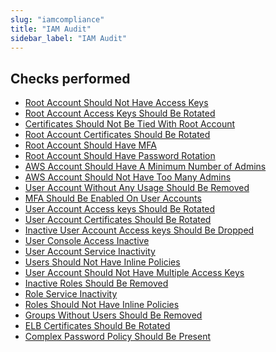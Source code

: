 ```yaml
---
slug: "iamcompliance"
title: "IAM Audit"
sidebar_label: "IAM Audit"
---
```


## Checks performed

- [Root Account Should Not Have Access Keys](iamcompliance/rules/root_account_access_keys) 
- [Root Account Access Keys Should Be Rotated](iamcompliance/rules/root_account_access_keys_rotation) 
- [Certificates Should Not Be Tied With Root Account](iamcompliance/rules/root_account_certificates) 
- [Root Account Certificates Should Be Rotated](iamcompliance/rules/root_account_certificates_rotation) 
- [Root Account Should Have MFA](iamcompliance/rules/root_account_mfa) 
- [Root Account Should Have Password Rotation](iamcompliance/rules/root_account_password_change) 
- [AWS Account Should Have A Minimum Number of Admins](iamcompliance/rules/account_with_minimum_admins) 
- [AWS Account Should Not Have Too Many Admins](iamcompliance/rules/account_with_multiple_admins) 
- [User Account Without Any Usage Should Be Removed](iamcompliance/rules/unused_iam_user) 
- [MFA Should Be Enabled On User Accounts](iamcompliance/rules/user_account_mfa) 
- [User Account Access keys Should Be Rotated](iamcompliance/rules/user_account_access_keys_rotation) 
- [User Account Certificates Should Be Rotated](iamcompliance/rules/user_account_certificates_rotation) 
- [Inactive User Account Access keys Should Be Dropped](iamcompliance/rules/user_account_access_keys_use) 
- [User Console Access Inactive](iamcompliance/rules/user_account_console_inactive) 
- [User Account Service Inactivity](iamcompliance/rules/user_account_service_inactive) 
- [Users Should Not Have Inline Policies](iamcompliance/rules/user_account_inline_policies) 
- [User Account Should Not Have Multiple Access Keys](iamcompliance/rules/user_account_with_multiple_access_keys) 
- [Inactive Roles Should Be Removed](iamcompliance/rules/role_inactive) 
- [Role Service Inactivity](iamcompliance/rules/role_service_inactive) 
- [Roles Should Not Have Inline Policies](iamcompliance/rules/role_inline_policies) 
- [Groups Without Users Should Be Removed](iamcompliance/rules/groups_without_users) 
- [ELB Certificates Should Be Rotated](iamcompliance/rules/elb_certificates_rotation) 
- [Complex Password Policy Should Be Present](iamcompliance/rules/password_policy_check) 

